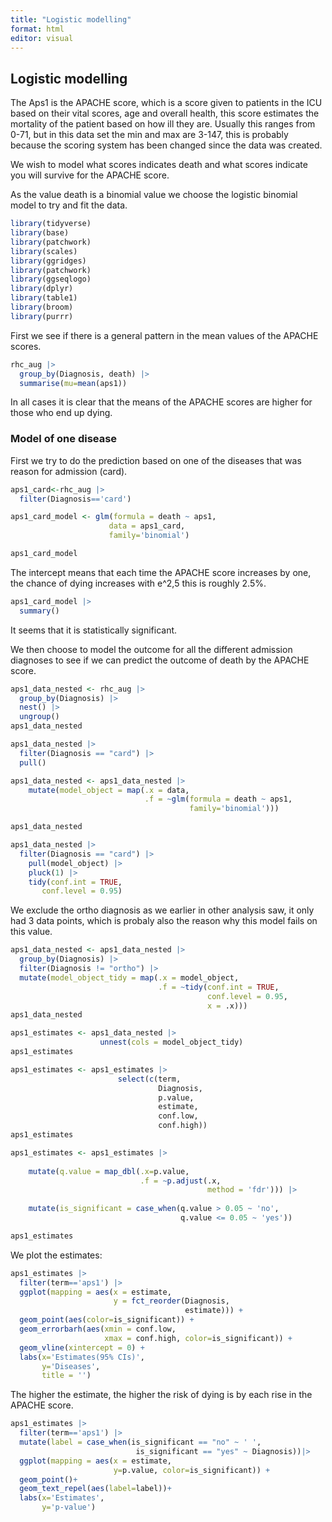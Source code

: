 ```yaml
---
title: "Logistic modelling"
format: html
editor: visual
---
```


## Logistic modelling

The Aps1 is the APACHE score, which is a score given to patients in the ICU based on their vital scores, age and overall health, this score estimates the mortality of the patient based on how ill they are. Usually this ranges from 0-71, but in this data set the min and max are 3-147, this is probably because the scoring system has been changed since the data was created.

We wish to model what scores indicates death and what scores indicate you will survive for the APACHE score.

As the value death is a binomial value we choose the logistic binomial model to try and fit the data.

```r
library(tidyverse)
library(base)
library(patchwork)
library(scales)
library(ggridges)
library(patchwork)
library(ggseqlogo)
library(dplyr)
library(table1)
library(broom)
library(purrr)
```

First we see if there is a general pattern in the mean values of the APACHE scores.

```r
rhc_aug |> 
  group_by(Diagnosis, death) |> 
  summarise(mu=mean(aps1))
```

In all cases it is clear that the means of the APACHE scores are higher for those who end up dying.

### **Model of one disease**

First we try to do the prediction based on one of the diseases that was reason for admission (card).

```r

aps1_card<-rhc_aug |> 
  filter(Diagnosis=='card')

aps1_card_model <- glm(formula = death ~ aps1,
                      data = aps1_card, 
                      family='binomial')

aps1_card_model
```

The intercept means that each time the APACHE score increases by one, the chance of dying increases with e\^2,5 this is roughly 2.5%.

```r
aps1_card_model |> 
  summary()
```

It seems that it is statistically significant.

We then choose to model the outcome for all the different admission diagnoses to see if we can predict the outcome of death by the APACHE score.

```r
aps1_data_nested <- rhc_aug |> 
  group_by(Diagnosis) |> 
  nest() |> 
  ungroup()
aps1_data_nested
```

```r
aps1_data_nested |> 
  filter(Diagnosis == "card") |> 
  pull()
```

```r

aps1_data_nested <- aps1_data_nested |> 
    mutate(model_object = map(.x = data,
                              .f = ~glm(formula = death ~ aps1,                                         data = .x, 
                                        family='binomial')))

aps1_data_nested
```

```r

aps1_data_nested |>   
  filter(Diagnosis == "card") |> 
    pull(model_object) |> 
    pluck(1) |>
    tidy(conf.int = TRUE,
       conf.level = 0.95)
```

We exclude the ortho diagnosis as we earlier in other analysis saw, it only had 3 data points, which is probaly also the reason why this model fails on this value.

```r
aps1_data_nested <- aps1_data_nested |> 
  group_by(Diagnosis) |> 
  filter(Diagnosis != "ortho") |> 
  mutate(model_object_tidy = map(.x = model_object,
                                 .f = ~tidy(conf.int = TRUE,
                                            conf.level = 0.95,
                                            x = .x)))
aps1_data_nested
```

```r
aps1_estimates <- aps1_data_nested |>  
                    unnest(cols = model_object_tidy)
aps1_estimates

```

```r
aps1_estimates <- aps1_estimates |> 
                        select(c(term,
                                 Diagnosis, 
                                 p.value, 
                                 estimate, 
                                 conf.low, 
                                 conf.high))
aps1_estimates
```

```r
aps1_estimates <- aps1_estimates |>
                    
    mutate(q.value = map_dbl(.x=p.value,
                             .f = ~p.adjust(.x, 
                                            method = 'fdr'))) |> 
  
    mutate(is_significant = case_when(q.value > 0.05 ~ 'no',
                                      q.value <= 0.05 ~ 'yes'))

aps1_estimates
```

We plot the estimates:

```r
aps1_estimates |>
  filter(term=='aps1') |> 
  ggplot(mapping = aes(x = estimate,
                       y = fct_reorder(Diagnosis,
                                       estimate))) +
  geom_point(aes(color=is_significant)) +
  geom_errorbarh(aes(xmin = conf.low, 
                     xmax = conf.high, color=is_significant)) +
  geom_vline(xintercept = 0) +
  labs(x='Estimates(95% CIs)', 
       y='Diseases',
       title = '')
```

The higher the estimate, the higher the risk of dying is by each rise in the APACHE score.

```r
aps1_estimates |> 
  filter(term=='aps1') |> 
  mutate(label = case_when(is_significant == "no" ~ ' ',
                            is_significant == "yes" ~ Diagnosis))|> 
  ggplot(mapping = aes(x = estimate,
                       y=p.value, color=is_significant)) +
  geom_point()+
  geom_text_repel(aes(label=label))+
  labs(x='Estimates', 
       y='p-value')
```
